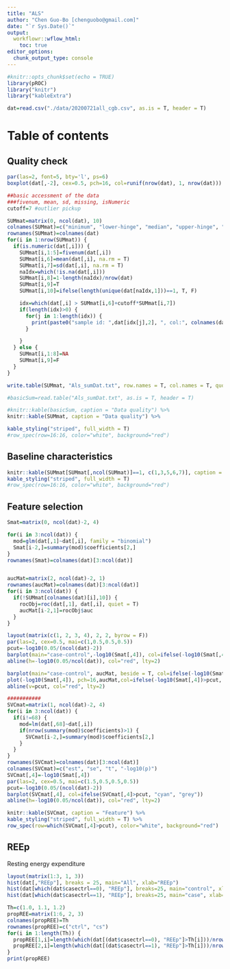 ```yaml
---
title: "ALS"
author: "Chen Guo-Bo [chenguobo@gmail.com]"
date: "`r Sys.Date()`"
output:
  workflowr::wflow_html:
    toc: true
editor_options:
  chunk_output_type: console
---
```


```r
#knitr::opts_chunk$set(echo = TRUE)
library(pROC)
library("knitr")
library("kableExtra")

dat=read.csv("./data/20200721all_cgb.csv", as.is = T, header = T)

```

# Table of contents {.tabset .tabset-fade .tabset-pills}

## Quality check
```r

par(las=2, font=5, bty='l', ps=6)
boxplot(dat[,-2], cex=0.5, pch=16, col=runif(nrow(dat), 1, nrow(dat)))

##basic accessment of the data
###fivenum, mean, sd, missing, isNumeric
cutoff=7 #outlier pickup

SUMmat=matrix(0, ncol(dat), 10)
colnames(SUMmat)=c("minimum", "lower-hinge", "median", "upper-hinge", "maximum", "mean", "sd", "missingRate", "isNumeric", "CaseOnly")
rownames(SUMmat)=colnames(dat)
for(i in 1:nrow(SUMmat)) {
  if(is.numeric(dat[,i])) {
    SUMmat[i,1:5]=fivenum(dat[,i])
    SUMmat[i,6]=mean(dat[,i], na.rm = T)
    SUMmat[i,7]=sd(dat[,i], na.rm = T)
    naIdx=which(!is.na(dat[,i]))
    SUMmat[i,8]=1-length(naIdx)/nrow(dat)
    SUMmat[i,9]=T
    SUMmat[i,10]=ifelse(length(unique(dat[naIdx,1]))==1, T, F)

    idx=which(dat[,i] > SUMmat[i,6]+cutoff*SUMmat[i,7])
    if(length(idx)>0) {
      for(j in 1:length(idx)) {
        print(paste0("sample id: ",dat[idx[j],2], ", col:", colnames(dat)[i], ", ", "outlier value: ",  dat[idx[j], i]))
      }

    }
  } else {
    SUMmat[i,1:8]=NA
    SUMmat[i,9]=F
  }
}

write.table(SUMmat, "Als_sumDat.txt", row.names = T, col.names = T, quote = F)

#basicSum=read.table("Als_sumDat.txt", as.is = T, header = T)

#knitr::kable(basicSum, caption = "Data quality") %>%
knitr::kable(SUMmat, caption = "Data quality") %>%

kable_styling("striped", full_width = T)
#row_spec(row=16:16, color="white", background="red")

```

## Baseline characteristics

```r
knitr::kable(SUMmat[SUMmat[,ncol(SUMmat)]==1, c(1,3,5,6,7)], caption = "Baseline characteristics") %>%
kable_styling("striped", full_width = T)
#row_spec(row=16:16, color="white", background="red")

```


## Feature selection
```r
Smat=matrix(0, ncol(dat)-2, 4)

for(i in 3:ncol(dat)) {
  mod=glm(dat[,1]~dat[,i], family = "binomial")
  Smat[i-2,]=summary(mod)$coefficients[2,]
}
rownames(Smat)=colnames(dat)[3:ncol(dat)]


aucMat=matrix(2, ncol(dat)-2, 1)
rownames(aucMat)=colnames(dat)[3:ncol(dat)]
for(i in 3:ncol(dat)) {
  if(!SUMmat[colnames(dat)[i],10]) {
    rocObj=roc(dat[,1], dat[,i], quiet = T)
    aucMat[i-2,1]=rocObj$auc
  }
}

layout(matrix(c(1, 2, 3, 4), 2, 2, byrow = F))
par(las=2, cex=0.5, mai=c(1,0.5,0.5,0.5))
pcut=-log10(0.05/(ncol(dat)-2))
barplot(main="case-control",-log10(Smat[,4]), col=ifelse(-log10(Smat[,4])>pcut, "cyan", "grey"))
abline(h=-log10(0.05/ncol(dat)), col="red", lty=2)

barplot(main="case-control", aucMat, beside = T, col=ifelse(-log10(Smat[,4])>pcut, "cyan", "grey"))
plot(-log10(Smat[,4]), pch=16,aucMat,col=ifelse(-log10(Smat[,4])>pcut, "cyan", "grey"))
abline(v=pcut, col="red", lty=2)

###########
SVCmat=matrix(1, ncol(dat)-2, 4)
for(i in 3:ncol(dat)) {
  if(i!=68) {
    mod=lm(dat[,68]~dat[,i])
    if(nrow(summary(mod)$coefficients)>1) {
      SVCmat[i-2,]=summary(mod)$coefficients[2,]
    }
  }
}
rownames(SVCmat)=colnames(dat)[3:ncol(dat)]
colnames(SVCmat)=c("est", "se", "t", "-log10(p)")
SVCmat[,4]=-log10(Smat[,4])
par(las=2, cex=0.5, mai=c(1.5,0.5,0.5,0.5))
pcut=-log10(0.05/(ncol(dat)-2))
barplot(SVCmat[,4], col=ifelse(SVCmat[,4]>pcut, "cyan", "grey"))
abline(h=-log10(0.05/ncol(dat)), col="red", lty=2)

knitr::kable(SVCmat, caption = "Feature") %>%
kable_styling("striped", full_width = T) %>%
row_spec(row=which(SVCmat[,4]>pcut), color="white", background="red")

```

## REEp
Resting energy expenditure
```r
layout(matrix(1:3, 1, 3))
hist(dat[,"REEp"], breaks = 25, main="All", xlab="REEp")
hist(dat[which(dat$casectrl==0), "REEp"], breaks=25, main="control", xlab="REEp")
hist(dat[which(dat$casectrl==1), "REEp"], breaks=25, main="case", xlab="REEp")

Th=c(1.0, 1.1, 1.2)
propREE=matrix(1:6, 2, 3)
colnames(propREE)=Th
rownames(propREE)=c("ctrl", "cs")
for(i in 1:length(Th)) {
  propREE[1,i]=length(which(dat[(dat$casectrl==0), "REEp"]>Th[i]))/nrow(dat[dat$casectrl==0,])
  propREE[2,i]=length(which(dat[(dat$casectrl==1), "REEp"]>Th[i]))/nrow(dat[dat$casectrl==1,])
}
print(propREE)
```


